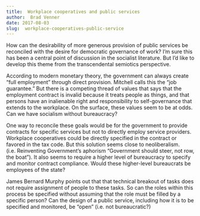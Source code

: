 ```yaml
---
title:  Workplace cooperatives and public services
author:  Brad Venner
date: 2017-08-03
slug:  workplace-cooperatives-public-service
---
```


How can the desirability of more generous provision of public services be reconciled with the desire for democratic governance of work?  I'm sure this has been a central point of discussion in the socialist literature.  But I'd like to develop this theme from the transcendental semiotics perspective.

According to modern monetary theory, the government can always create "full employment" through direct provision.  Mitchell calls this the "job guarantee."  But there is a competing thread of values that says that the employment contract is invalid because it treats people as things, and that persons have an inalienable right and responsibility to self-governance that extends to the workplace.  On the surface, these values seem to be at odds.  Can we have socialism without bureaucracy?

One way to reconcile these goals would be for the government to provide contracts for specific services but not to directly employ service providers.  Workplace cooperatives could be directly specified in the contract or favored in the tax code.  But this solution seems close to neoliberalism.  (i.e. Reinventing Government's aphorism "Government should steer, not row, the boat").  It also seems to require a higher level of bureaucracy to specify and monitor contract compliance.  Would these higher-level bureaucrats be employees of the state?

James Bernard Murphy points out that that technical breakout of tasks does not require assignment of people to these tasks.  So can the roles within this process be specified without assuming that the role must be filled by a specific person?  Can the design of a public service, including how it is to be specified and monitored, be "open" (i.e. not bureaucratic?) 
</body>
</html>
